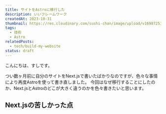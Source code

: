 ```yaml
---
title: サイトをAstroに移行した
description: いいフレームワーク
createdAt: 2023-10-31
thumbnail: https://res.cloudinary.com/sushi-chan/image/upload/v1698725343/tech/rewrite-site-with-astro/2D927BD6-782C-40DA-BD11-C1A7784DDF14_1_201_a_msntqm.jpg
tags:
  - 技術
  - Astro
relatedPosts:
  - tech/build-my-website
status: draft
---
```



こんにちは、すしです。

つい数ヶ月前に自分のサイトをNext.jsで書いたばかりなのですが、色々な事情により再度Astroを使って書き直しました。
<UrlCard url="/blog/post/tech/build-my-website" />
今回はなぜ移行することにしたのか、Next.jsとAstroのどこが大きく違うのかを色々書きたいと思います。

## Next.jsの苦しかった点
